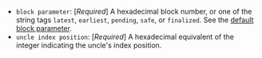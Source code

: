 - `block parameter`: [_Required_] A hexadecimal block number, or one of the string tags `latest`, `earliest`, `pending`, `safe`, or `finalized`. See the [default block parameter](https://ethereum.org/en/developers/docs/apis/json-rpc/#default-block).
- `uncle index position`: [_Required_] A hexadecimal equivalent of the integer indicating the uncle's index position.

